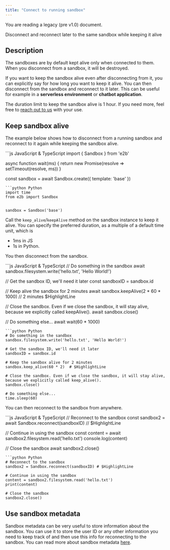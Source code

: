 ```yaml
---
title: "Connect to running sandbox"
---
```


<Callout icon="circle-exclamation" color="#ff8800" iconType="regular">You are reading a legacy (pre v1.0) document.</Callout>


Disconnect and reconnect later to the same sandbox while keeping it alive

## Description

The sandboxes are by default kept alive only when connected to them. When you disconnect from a sandbox, it will be destroyed.

If you want to keep the sandbox alive even after disconnecting from it, you can explicitly say for how long you want to keep it alive. You can then disconnect from the sandbox and reconnect to it later. This can be useful for example in a **serverless environment** or **chatbot application**.

The duration limit to keep the sandbox alive is 1 hour. If you need more, feel free to [reach out to us](/legacy/getting-help) with your use.

## Keep sandbox alive

The example below shows how to disconnect from a running sandbox and reconnect to it again while keeping the sandbox alive.

<CodeGroup>
```js JavaScript & TypeScript
import { Sandbox } from 'e2b'

async function wait(ms) {
  return new Promise(resolve => setTimeout(resolve, ms))
}

const sandbox = await Sandbox.create({ template: 'base' })
```
```python Python
import time
from e2b import Sandbox


sandbox = Sandbox('base')
```
</CodeGroup>

Call the `keep_alive`/`keepAlive` method on the sandbox instance to keep it alive. You can specify the preferred duration, as a multiple of a default time unit, which is
- 1ms in JS
- 1s in Python.

You then disconnect from the sandbox.

<CodeGroup>
```js JavaScript & TypeScript
// Do something in the sandbox
await sandbox.filesystem.write('hello.txt', 'Hello World!')

// Get the sandbox ID, we'll need it later
const sandboxID = sandbox.id

// Keep alive the sandbox for 2 minutes
await sandbox.keepAlive(2 * 60 * 1000) // 2 minutes $HighlightLine

// Close the sandbox. Even if we close the sandbox, it will stay alive, because we explicitly called keepAlive().
await sandbox.close()

// Do something else...
await wait(60 * 1000)
```
```python Python
# Do something in the sandbox
sandbox.filesystem.write('hello.txt', 'Hello World!')

# Get the sandbox ID, we'll need it later
sandboxID = sandbox.id

# Keep the sandbox alive for 2 minutes
sandbox.keep_alive(60 * 2)  # $HighlightLine

# Close the sandbox. Even if we close the sandbox, it will stay alive, because we explicitly called keep_alive().
sandbox.close()

# Do something else...
time.sleep(60)
```
</CodeGroup>

You can then reconnect to the sandbox from anywhere.

<CodeGroup>
```js JavaScript & TypeScript
// Reconnect to the sandbox
const sandbox2 = await Sandbox.reconnect(sandboxID) // $HighlightLine

// Continue in using the sandbox
const content = await sandbox2.filesystem.read('hello.txt')
console.log(content)

// Close the sandbox
await sandbox2.close()
```
```python Python
# Reconnect to the sandbox
sandbox2 = Sandbox.reconnect(sandboxID) # $HighlightLine

# Continue in using the sandbox
content = sandbox2.filesystem.read('hello.txt')
print(content)

# Close the sandbox
sandbox2.close()
```
</CodeGroup>

## Use sandbox metadata
Sandbox metadata can be very useful to store information about the sandbox. You can use it to store the user ID or any other information you need to keep track of and then use this info for reconnecting to the sandbox. You can read more about sandbox metadata [here](/legacy/sandbox/api/metadata).